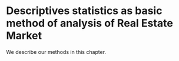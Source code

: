 # Descriptives statistics as basic method of analysis of Real Estate Market

We describe our methods in this chapter.
